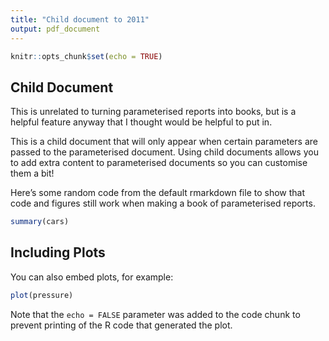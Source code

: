 ```yaml
---
title: "Child document to 2011"
output: pdf_document
---
```


```r
knitr::opts_chunk$set(echo = TRUE)
```

## Child Document

This is unrelated to turning parameterised reports into books, but is a helpful 
feature anyway that I thought would be helpful to put in.

This is a child document that will only appear when certain parameters are passed 
to the parameterised document. Using child documents allows you to add extra content 
to parameterised documents so you can customise them a bit!

Here's some random code from the default rmarkdown file to show that code and 
figures still work when making a book of parameterised reports.

```r
summary(cars)
```

## Including Plots

You can also embed plots, for example:

```r
plot(pressure)
```

Note that the `echo = FALSE` parameter was added to the code chunk to prevent printing of the R code that generated the plot.
